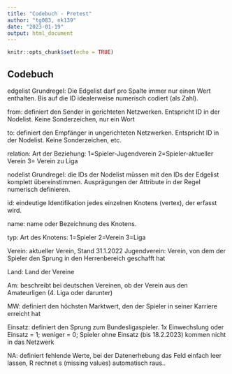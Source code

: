 ---
title: "Codebuch - Pretest"
author: "tg083, nk139"
date: "2023-01-19"
output: html_document
---

```{r setup, include=FALSE}
knitr::opts_chunk$set(echo = TRUE)
```

## Codebuch

edgelist	Grundregel: Die Edgelist darf pro Spalte immer nur einen Wert enthalten. Bis auf die ID idealerweise numerisch codiert (als Zahl).

from: definiert den Sender in gerichteten Netzwerken. Entspricht ID in der Nodelist. Keine Sonderzeichen, nur ein Wort

to:	definiert den Empfänger in ungerichteten Netzwerken. Entspricht ID in der Nodelist. Keine Sonderzeichen, etc. 

relation:	Art der Beziehung: 1=Spieler-Jugendverein 2=Spieler-aktueller Verein 3= Verein zu Liga

nodelist	Grundregel: die IDs der Nodelist müssen mit den IDs der Edgelist komplett übereinstimmen. Ausprägungen der Attribute in der Regel numerisch definieren.

id:	eindeutige Identifikation jedes einzelnen Knotens (vertex), der erfasst wird.  

name:	name oder Bezeichnung des Knotens. 

typ:	Art des Knotens: 1=Spieler 2=Verein 3=Liga

Verein:	aktueller Verein, Stand 31.1.2022
Jugendverein:	Verein, von dem der Spieler den Sprung in den Herrenbereich geschafft hat

Land:	Land der Vereine

Am:	beschreibt bei deutschen Vereinen, ob der Verein aus den Amateurligen (4. Liga oder darunter)

MW:	definiert den höchsten Marktwert, den der Spieler in seiner Karriere erreicht hat

Einsatz:	definiert den Sprung zum Bundesligaspieler. 1x Einwechslung oder Einsatz  = 1; weniger = 0; Spieler ohne Einsatz (bis 18.2.2023) kommen nicht in das Netzwerk
	
NA:	definiert fehlende Werte, bei der Datenerhebung das Feld einfach leer lassen, R rechnet s (missing values) automatisch raus..